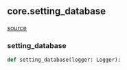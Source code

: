 ## core.setting_database
[source](https://github.com/Health-Informatics-UoN/hutch-cohort-discovery/tree/main/app/resolve/core/setting_database.py)
### setting_database
```python
def setting_database(logger: Logger):
```
